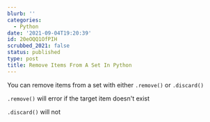 ```yaml
---
blurb: ''
categories:
  - Python
date: '2021-09-04T19:20:39'
id: 20eOQQ1OfPIH
scrubbed_2021: false
status: published
type: post
title: Remove Items From A Set In Python
---
```


You can remove items from a set with either `.remove()` or `.discard()`

`.remove()` will error if the target item doesn't exist

`.discard()` will not
